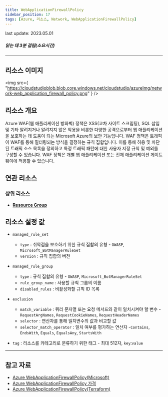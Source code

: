 ```yaml
---
title: WebApplicationFirewallPolicy
sidebar_position: 17
tags: [Azure, 리소스, Network, WebApplicationFirewallPolicy]
---
```


<span className="theme-doc-version-badge badge badge--secondary">
    last update: 2023.05.01
</span>

##### 읽는 데 3분 걸림(소요시간)

---

## 리소스 이미지

<img
    src={
        "https://cloudstudioblob.blob.core.windows.net/cloudstudio/azureImg/network-web_application_firewall_policy.png"
    }
/>

## 리소스 개요

Azure WAF(웹 애플리케이션 방화벽) 정책은 XSS(교차 사이트 스크립팅), SQL 삽입 및 기타 알려지거나 알려지지 않은 악용을 비롯한 다양한 공격으로부터 웹 애플리케이션을 보호하는 데 도움이 되는 Microsoft Azure의 보안 기능입니다.
WAF 정책은 트래픽이 WAF를 통해 필터링되는 방식을 결정하는 규칙 집합입니다. 이를 통해 허용 및 차단된 트래픽 소스 목록을 정의하고 특정 트래픽 패턴에 대한 사용자 지정 규칙 및 예외를 구성할 수 있습니다.
WAF 정책은 개별 웹 애플리케이션 또는 전체 애플리케이션 게이트웨이에 적용할 수 있습니다.

## 연관 리소스

### 상위 리소스

-   [**Resource Group**](https://docs.cstudio.app/docs/resource/azure/Base/ResourceGroup)

## 리소스 설정 값

-   `managed_rule_set`

    -   `type` : 취약점을 보호하기 위한 규칙 집합의 유형 - `OWASP`, `Microsoft_BotManagerRuleSet`
    -   `version` : 규칙 집합의 버전

-   `managed_rule_group`
    -   `type` : 규칙 집합의 유형 - `OWASP`, `Microsoft_BotManagerRuleSet`
    -   `rule_group_name` : 사용할 규칙 그룹의 이름
    -   `disabled_rules` : 비활성화할 규칙 ID 목록
-   `exclusion`
    -   `match_variable` : 쿼리 문자열 또는 요청 메서드와 같이 일치시켜야 할 변수 -`RequestArgNames`, `RequestCookieNames`, `RequestHeaderNames`
    -   `selector` : 연산자를 통해 일치변수의 값과 비교할 값
    -   `selector_match_operator` : 일치 여부를 평가하는 연산자 -`Contains`, `EndsWith`, `Equals`, `EqualsAny`, `StartsWith`
-   `tag` : 리소스를 카테고리로 분류하기 위한 태그 - 최대 512자, `key`:`value`

---

## 참고 자료

-   [Azure WebApplicationFirewallPolicy(Microsoft)](https://learn.microsoft.com/ko-kr/azure/web-application-firewall/overview)
-   [Azure WebApplicationFirewallPolicy 가격](https://azure.microsoft.com/ko-kr/pricing/details/web-application-firewall/)
-   [Azure WebApplicationFirewallPolicy(Terraform)](https://registry.terraform.io/providers/hashicorp/azurerm/latest/docs/resources/web_application_firewall_policy)
